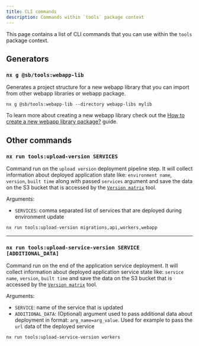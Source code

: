 ```yaml
---
title: CLI commands
description: Commands within `tools` package context
---
```



This page contains a list of CLI commands that you can use within the `tools` package context.

## Generators

### `nx g @sb/tools:webapp-lib`

Generates a project structure for a new webapp library that you can import from other webapp libraries or webapp
package.


```shell title="Example usage"
nx g @sb/tools:webapp-lib --directory webapp-libs mylib
```

To learn more about creating a new webapp library check out the
[How to create a new webapp library package?](../../working-with-sb/project-structure/create-web-lib) guide.

## Other commands

### `nx run tools:upload-version SERVICES`

<RunOnCICautionPartial />

Command run on the `upload version` deployment pipeline step. It will collect information about deployed application
state like: `environment name`, `version`, `built time` along with passed `services` argument and save the data on the
S3 bucket that is accessed by the [`Version matrix`](../../working-with-sb/dev-tools/version-matrix) tool.

Arguments:
- `SERVICES`: comma separated list of services that are deployed during environment update

```bash title="Example usage"
nx run tools:upload-version migrations,api,workers,webapp
```

---

### `nx run tools:upload-service-version SERVICE [ADDITIONAL_DATA]`

<RunOnCICautionPartial />

Command run on the end of the application service deployment. It will collect information about deployed application
service state like: `service name`, `version`, `built time` and save the data on the S3 bucket that is accessed
by the [`Version matrix`](../../working-with-sb/dev-tools/version-matrix) tool.

Arguments:
- `SERVICE`: name of the service that is updated
- `ADDITIONAL_DATA`: (Optional) argument used to pass additional data about deployment in format: `arg_name=arg_value`.
Used for example to pass the `url` data of the deployed service

```bash title="Example usage"
nx run tools:upload-service-version workers
```
